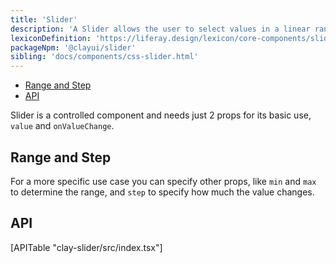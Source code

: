 ```yaml
---
title: 'Slider'
description: 'A Slider allows the user to select values in a linear range of values.'
lexiconDefinition: 'https://liferay.design/lexicon/core-components/slider/'
packageNpm: '@clayui/slider'
sibling: 'docs/components/css-slider.html'
---
```



<div class="nav-toc-absolute">
<div class="nav-toc">

-   [Range and Step](#range-and-step)
-   [API](#api)

</div>
</div>

Slider is a controlled component and needs just 2 props for its basic use, `value` and `onValueChange`.

<Slider />

## Range and Step

For a more specific use case you can specify other props, like `min` and `max` to determine the range, and `step` to specify how much the value changes.

<DecadeSlider />

## API

<div>[APITable "clay-slider/src/index.tsx"]</div>
